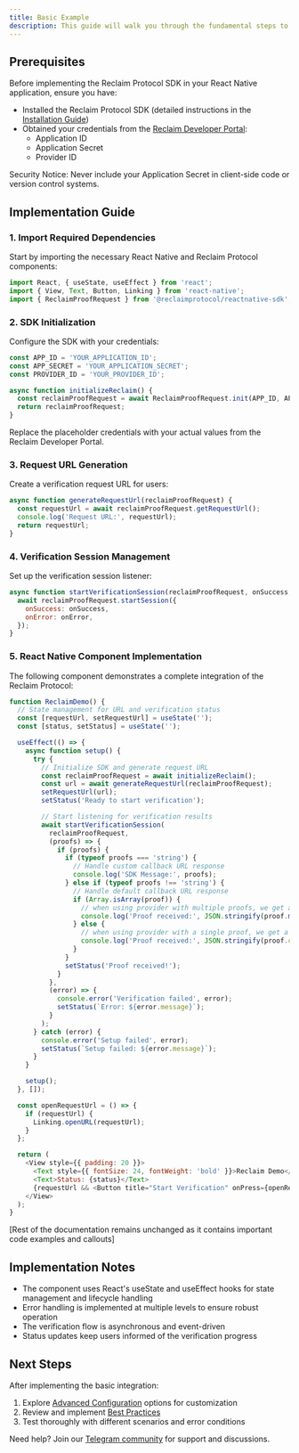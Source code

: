 ```yaml
---
title: Basic Example
description: This guide will walk you through the fundamental steps to integrate Reclaim's proof verification system into your React Native application.
---
```


## Prerequisites

Before implementing the Reclaim Protocol SDK in your React Native application, ensure you have:

- Installed the Reclaim Protocol SDK (detailed instructions in the [Installation Guide](./installation))
- Obtained your credentials from the [Reclaim Developer Portal](https://dev.reclaimprotocol.org/):
  - Application ID
  - Application Secret
  - Provider ID

<Callout type="warning">Security Notice: Never include your Application Secret in client-side code or version control systems.</Callout>

## Implementation Guide

### 1. Import Required Dependencies

Start by importing the necessary React Native and Reclaim Protocol components:

```javascript
import React, { useState, useEffect } from 'react';
import { View, Text, Button, Linking } from 'react-native';
import { ReclaimProofRequest } from '@reclaimprotocol/reactnative-sdk';
```

### 2. SDK Initialization

Configure the SDK with your credentials:

```javascript
const APP_ID = 'YOUR_APPLICATION_ID';
const APP_SECRET = 'YOUR_APPLICATION_SECRET';
const PROVIDER_ID = 'YOUR_PROVIDER_ID';

async function initializeReclaim() {
  const reclaimProofRequest = await ReclaimProofRequest.init(APP_ID, APP_SECRET, PROVIDER_ID);
  return reclaimProofRequest;
}
```

<Callout type="info">
Replace the placeholder credentials with your actual values from the Reclaim Developer Portal.
</Callout>

### 3. Request URL Generation

Create a verification request URL for users:

```javascript
async function generateRequestUrl(reclaimProofRequest) {
  const requestUrl = await reclaimProofRequest.getRequestUrl();
  console.log('Request URL:', requestUrl);
  return requestUrl;
}
```

### 4. Verification Session Management

Set up the verification session listener:

```javascript
async function startVerificationSession(reclaimProofRequest, onSuccess, onError) {
  await reclaimProofRequest.startSession({
    onSuccess: onSuccess,
    onError: onError,
  });
}
```

### 5. React Native Component Implementation

The following component demonstrates a complete integration of the Reclaim Protocol:

```javascript
function ReclaimDemo() {
  // State management for URL and verification status
  const [requestUrl, setRequestUrl] = useState('');
  const [status, setStatus] = useState('');

  useEffect(() => {
    async function setup() {
      try {
        // Initialize SDK and generate request URL
        const reclaimProofRequest = await initializeReclaim();
        const url = await generateRequestUrl(reclaimProofRequest);
        setRequestUrl(url);
        setStatus('Ready to start verification');

        // Start listening for verification results
        await startVerificationSession(
          reclaimProofRequest,
          (proofs) => {
            if (proofs) {
              if (typeof proofs === 'string') {
                // Handle custom callback URL response
                console.log('SDK Message:', proofs);
              } else if (typeof proofs !== 'string') {
                // Handle default callback URL response
                if (Array.isArray(proof)) {
                  // when using provider with multiple proofs, we get an array of proofs
                  console.log('Proof received:', JSON.stringify(proof.map(p => p.claimData.context)));
                } else {
                  // when using provider with a single proof, we get a single proof object
                  console.log('Proof received:', JSON.stringify(proof.claimData.context));
                }
              }
              setStatus('Proof received!');
            }
          },
          (error) => {
            console.error('Verification failed', error);
            setStatus(`Error: ${error.message}`);
          }
        );
      } catch (error) {
        console.error('Setup failed', error);
        setStatus(`Setup failed: ${error.message}`);
      }
    }

    setup();
  }, []);

  const openRequestUrl = () => {
    if (requestUrl) {
      Linking.openURL(requestUrl);
    }
  };

  return (
    <View style={{ padding: 20 }}>
      <Text style={{ fontSize: 24, fontWeight: 'bold' }}>Reclaim Demo</Text>
      <Text>Status: {status}</Text>
      {requestUrl && <Button title="Start Verification" onPress={openRequestUrl} />}
    </View>
  );
}
```

[Rest of the documentation remains unchanged as it contains important code examples and callouts]

## Implementation Notes

- The component uses React's useState and useEffect hooks for state management and lifecycle handling
- Error handling is implemented at multiple levels to ensure robust operation
- The verification flow is asynchronous and event-driven
- Status updates keep users informed of the verification progress

## Next Steps

After implementing the basic integration:

1. Explore [Advanced Configuration](../advance-configurations/advance-options) options for customization
2. Review and implement [Best Practices](./best-practices)
3. Test thoroughly with different scenarios and error conditions

Need help? Join our [Telegram community](https://t.me/protocolreclaim) for support and discussions.